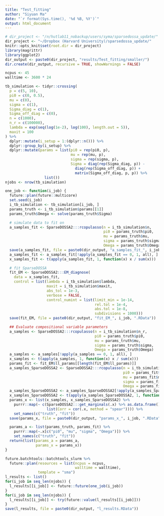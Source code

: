 ```yaml
---
title: "Test_fitting"
author: "Siyuan Ma"
date: "`r format(Sys.time(), '%d %B, %Y')`"
output: html_document
---
```

  
```r
# dir_project <- "/n/hutlab11_nobackup/users/syma/sparsedossa_update/"
dir_project <- "~/Dropbox (Harvard University)/sparsedossa_update/"
knitr::opts_knit$set(root.dir = dir_project)
library(magrittr)
library(ggplot2)
dir_output <- paste0(dir_project, "results/Test_fitting/smaller/")
dir.create(dir_output, recursive = TRUE, showWarnings = FALSE)
```

```r
ncpus <- 45
walltime <- 3600 * 24
```

```r
tb_simulation <- tidyr::crossing(
  p = c(5, 10),
  pi0 = c(0, 0.5),
  mu = c(0),
  sigma = c(1),
  Sigma_diag = c(1),
  Sigma_off_diag = c(0),
  n = c(1000),
  n_r = c(100000),
  lambda = exp(seq(log(1e-2), log(100), length.out = 5)),
  maxit = 100
) %>% 
  dplyr::mutate(i_setup = 1:(dplyr::n())) %>% 
  dplyr::group_by(i_setup) %>% 
  dplyr::mutate(params = list(pi0 = rep(pi0, p),
                              mu = rep(mu, p),
                              sigma = rep(sigma, p),
                              Sigma = diag(rep(Sigma_diag, p)) -
                                diag(rep(Sigma_off_diag, p)) +
                                matrix(Sigma_off_diag, p, p)) %>% 
                  list())
njobs <- nrow(tb_simulation)
```

```r
one_job <- function(i_job) {
  future::plan(future::multicore)
  set.seed(i_job)
  i_tb_simulation <- tb_simulation[i_job, ]
  params_truth <- i_tb_simulation$params[[1]]
  params_truth$Omega <- solve(params_truth$Sigma)

  # simulate data to fit on
  a_samples_fit <- SparseDOSSA2:::rcopulasso(n = i_tb_simulation$n,
                                             pi0 = params_truth$pi0,
                                             mu = params_truth$mu,
                                             sigma = params_truth$sigma,
                                             Omega = params_truth$Omega)
  save(a_samples_fit, file = paste0(dir_output, "a_samples_fit_", i_job, ".RData"))
  a_samples_fit <- a_samples_fit[!apply(a_samples_fit == 0, 1, all), ]
  x_samples_fit <- t(apply(a_samples_fit, 1, function(x) x / sum(x)))

  # fit SparseDOSSA
  fit_EM <- SparseDOSSA2:::EM_diagnose(
    data = x_samples_fit,
    control = list(lambda = i_tb_simulation$lambda,
                   maxit = i_tb_simulation$maxit,
                   abs_tol = 1e-3,
                   verbose = FALSE,
                   control_numint = list(limit_min = 1e-14,
                                         rel.tol = 1e-4,
                                         abs.tol = 1e-8,
                                         subdivisions = 1000)))
  save(fit_EM, file = paste0(dir_output, "fit_EM_", i_job, ".RData"))

  ## Evaluate compositional variable parameters
  a_samples <- SparseDOSSA2:::rcopulasso(n = i_tb_simulation$n_r,
                                         pi0 = params_truth$pi0,
                                         mu = params_truth$mu,
                                         sigma = params_truth$sigma,
                                         Omega = params_truth$Omega)
  a_samples <- a_samples[!apply(a_samples == 0, 1, all), ]
  x_samples <- t(apply(a_samples, 1, function(x) x / sum(x)))
  params_fit <- fit_EM$ll_params[[length(fit_EM$ll_params)]]
  a_samples_SparseDOSSA2 <- SparseDOSSA2:::rcopulasso(n = i_tb_simulation$n_r,
                                                      pi0 = params_fit$pi0,
                                                      mu = params_fit$mu,
                                                      sigma = params_fit$sigma,
                                                      Omega = params_fit$Omega)
  a_samples_SparseDOSSA2 <- a_samples_SparseDOSSA2[!apply(a_samples_SparseDOSSA2 == 0, 1, all), ]
  x_samples_SparseDOSSA2 <- t(apply(a_samples_SparseDOSSA2, 1, function(x) x / sum(x)))
  params_x <- list(x_samples, x_samples_SparseDOSSA2) %>%
    purrr::map(~ c(SparseDOSSA2:::get_marginals(.x) %>% as.data.frame(),
                   list(Corr = cor(.x, method = "spear")))) %>%
    set_names(c("truth", "fit"))
  save(params_x, file = paste0(dir_output, "params_x_", i_job, ".RData"))

  params_a <- list(params_truth, params_fit) %>%
    purrr::map(~.x[c("pi0", "mu", "sigma", "Omega")]) %>%
    set_names(c("truth", "fit"))
  return(list(params_a = params_a,
              params_x = params_x))
}
```

```r
future.batchtools::batchtools_slurm %>%
  future::plan(resources = list(ncpus = ncpus,
                                walltime = walltime),
               template = "sma")
l_results <- list()
for(i_job in seq_len(njobs)) {
  l_results[[i_job]] <- future::future(one_job(i_job))
}
for(i_job in seq_len(njobs)) {
  l_results[[i_job]] <- try(future::value(l_results[[i_job]]))
}
save(l_results, file = paste0(dir_output, "l_results.RData"))
```

```r

```
